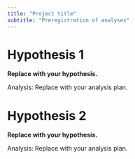 ```yaml
---
title: "Project title"
subtitle: "Preregistration of analyses"
---
```


# Hypothesis 1

**Replace with your hypothesis.**

Analysis: Replace with your analysis plan.

# Hypothesis 2

**Replace with your hypothesis.**

Analysis: Replace with your analysis plan.
